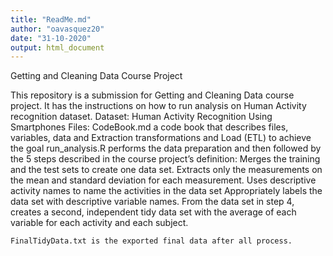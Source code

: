---
title: "ReadMe.md"
author: "oavasquez20"
date: "31-10-2020"
output: html_document
---

Getting and Cleaning Data Course Project

This repository is a submission for Getting and Cleaning Data course project. 
It has the instructions on how to run analysis on Human Activity recognition dataset.
Dataset: Human Activity Recognition Using Smartphones
Files:
  CodeBook.md a code book that describes files, variables, data and Extraction transformations and Load (ETL) to achieve the goal
  run_analysis.R performs the data preparation and then followed by the 5 steps described in the course project’s definition:
        Merges the training and the test sets to create one data set.
        Extracts only the measurements on the mean and standard deviation for each measurement.
        Uses descriptive activity names to name the activities in the data set
        Appropriately labels the data set with descriptive variable names.
        From the data set in step 4, creates a second, independent tidy data set with the average of each variable for each activity and each subject.

    FinalTidyData.txt is the exported final data after all process.
